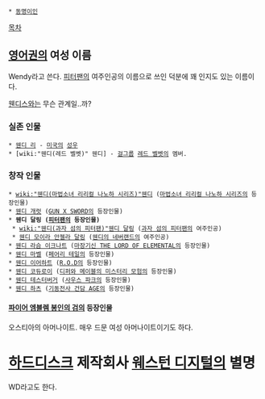  * [[동명이인]]

[[목차]]

== [[영어]]권의 여성 이름 ==
Wendy라고 쓴다. [[피터팬]]의 여주인공의 이름으로 쓰인 덕분에 꽤 인지도 있는 이름이다.

[[웬디스]]와는 무슨 관계일..까?
=== 실존 인물 ===
 * [[웬디 리]] - [[미국]]의 [[성우]]
 * [wiki:"웬디(레드 벨벳)" 웬디] - [[걸그룹]] [[레드 벨벳]]의 멤버.
=== 창작 인물 ===
 * [[wiki:"웬디(마법소녀 리리컬 나노하 시리즈)"웬디]] ([[마법소녀 리리컬 나노하 시리즈]]의 등장인물)
 * [[웬디 개럿]] ([[GUN X SWORD]]의 등장인물)
 * '''웬디 달링 ([[피터팬]]의 등장인물)'''
  * [[wiki:"웬디(과자 섬의 피터팬)"웬디 달링]] ([[과자 섬의 피터팬]]의 여주인공)
  * [[웬디 모이라 안젤라 달링]] ([[웬디의 네버랜드]]의 여주인공)
 * [[웬디 라슴 이크나트]] ([[마장기신 THE LORD OF ELEMENTAL]]의 등장인물)
 * [[웬디 마벨]] ([[페어리 테일]]의 등장인물)
 * [[웬디 이어하트]] ([[R.O.D]]의 등장인물)
 * [[웬디 코듀로이]] ([[디퍼와 메이블의 미스터리 모험]]의 등장인물)
 * [[웬디 테스터버거]] ([[사우스 파크]]의 등장인물)
 * [[웬디 하츠]] ([[기동전사 건담 AGE]]의 등장인물)
==== [[파이어 엠블렘 봉인의 검]]의 등장인물 ====
오스티아의 아머나이트. 매우 드문 여성 아머나이트이기도 하다. 

= [[하드디스크]] 제작회사 [[웨스턴 디지털]]의 별명 =
WD라고도 한다.
